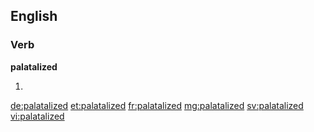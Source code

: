 ==English==

===Verb===
'''palatalized'''

# {{past of|palatalize}}

[[de:palatalized]]
[[et:palatalized]]
[[fr:palatalized]]
[[mg:palatalized]]
[[sv:palatalized]]
[[vi:palatalized]]